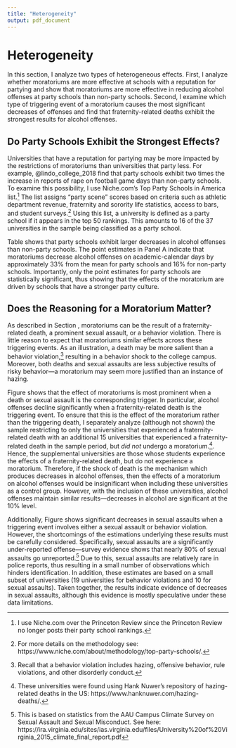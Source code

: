 ```yaml
---
title: "Heterogeneity"
output: pdf_document
---
```


<!-- ```{r setup, include=FALSE} -->
<!-- knitr::opts_chunk$set(echo = TRUE) -->
<!-- ``` -->

# Heterogeneity \label{section:heterogeneity}

In this section, I analyze two types of heterogeneous effects. First, I analyze whether moratoriums are more effective at schools with a reputation for partying and show that moratoriums are more effective in reducing alcohol offenses at party schools than non-party schools. Second, I examine which type of triggering event of a moratorium causes the most significant decreases of offenses and find that fraternity-related deaths exhibit the strongest results for alcohol offenses. 

## Do Party Schools Exhibit the Strongest Effects?

Universities that have a reputation for partying may be more impacted by the restrictions of moratoriums than universities that party less. For example, @lindo_college_2018 find that party schools exhibit two times the increase in reports of rape on football game days than non-party schools. To examine this possibility, I use Niche.com's Top Party Schools in America list.^[I use Niche.com over the Princeton Review since the Princeton Review no longer posts their party school rankings.] The list assigns "party scene" scores based on criteria such as athletic department revenue, fraternity and sorority life statistics, access to bars, and student surveys.^[For more details on the methodology see: https://www.niche.com/about/methodology/top-party-schools/.]  Using this list, a university is defined as a party school if it appears in the top 50 rankings. This amounts to 16 of the 37 universities in the sample being classified as a party school. 

Table \ref{party_school_table} shows that party schools exhibit larger decreases in alcohol offenses than non-party schools. The point estimates in Panel A indicate that moratoriums decrease alcohol offenses on academic-calendar days by approximately 33% from the mean for party schools and 16% for non-party schools. Importantly, only the point estimates for party schools are statistically significant, thus showing that the effects of the moratorium are driven by schools that have a stronger party culture. 

## Does the Reasoning for a Moratorium Matter?

As described in Section \ref{section:background}, moratoriums can be the result of a fraternity-related death, a prominent sexual assault, or a behavior violation. There is little reason to expect that moratoriums similar effects across these triggering events. As an illustration, a death may be more salient than a behavior violation,^[Recall that a behavior violation includes hazing, offensive behavior, rule violations, and other disorderly conduct.] resulting in a behavior shock to the college campus. Moreover, both deaths and sexual assaults are less subjective results of risky behavior—a moratorium may seem more justified than an instance of hazing. 

Figure \ref{trigger_reg_graph} shows that the effect of moratoriums is most prominent when a death or sexual assault is the corresponding trigger. In particular, alcohol offenses decline significantly when a fraternity-related death is the triggering event. To ensure that this is the effect of the moratorium rather than the triggering death, I separately analyze (although not shown) the sample restricting to only the universities that experienced a fraternity-related death with an additional 15 universities that experienced a fraternity-related death in the sample period, but *did not* undergo a moratorium.^[These universities were found using Hank Nuwer's repository of hazing-related deaths in the US: https://www.hanknuwer.com/hazing-deaths/.]. Hence, the supplemental universities are those whose students experience the effects of a fraternity-related death, but do not experience a moratorium. Therefore, if the shock of death is the mechanism which produces decreases in alcohol offenses, then the effects of a moratorium on alcohol offenses would be insignificant when including these universities as a control group. However, with the inclusion of these universities, alcohol offenses maintain similar results—decreases in alcohol are significant at the 10% level.

Additionally, Figure \ref{trigger_reg_graph} shows significant decreases in sexual assaults when a triggering event involves either a sexual assault or behavior violation. However, the shortcomings of the estimations underlying these results must be carefully considered. Specifically, sexual assaults are a significantly under-reported offense—survey evidence shows that nearly 80% of sexual assaults go unreported.^[This is based on statistics from the AAU Campus Climate Survey on Sexual Assault and Sexual Misconduct. See here: https://ira.virginia.edu/sites/ias.virginia.edu/files/University%20of%20Virginia_2015_climate_final_report.pdf] Due to this, sexual assaults are relatively rare in police reports, thus resulting in a small number of observations which hinders identification. In addition, these estimates are based on a small subset of universities (19 universities for behavior violations and 10 for sexual assaults). Taken together, the results indicate evidence of decreases in sexual assaults, although this evidence is mostly speculative under these data limitations.

